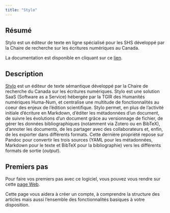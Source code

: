 ```yaml
---
title: "Stylo"
---
```


## Résumé 

Stylo est un éditeur de texte en ligne spécialisé pour les SHS développé par la Chaire de recherche sur les écritures numériques au Canada.

La documentation est disponible en cliquant sur ce [lien](http://stylo-doc.ecrituresnumeriques.ca/fr_FR/#!index.md).

## Description

[Stylo](https://stylo.huma-num.fr/) est un éditeur de texte sémantique développé par la Chaire de recherche du Canada sur les écritures numériques. Stylo est une solution SaaS (Software as a Service) hébergée par la TGIR des Humanités numériques Huma-Num, et centralise une multitude de fonctionnalités au coeur des enjeux de l’édition scientifique. Stylo permet, en plus de l’activité initiale d’écriture en Markdown, d’éditer les métadonnées d’un document, de suivre les évolutions d’un document grâce au versionnage de fichier, de gérer les données bibliographiques (notamment via Zotero ou en BibTeX), d’annoter les documents, de les partager avec des collaborateurs et, enfin, de les exporter dans différents formats. Cette dernière propriété repose sur Pandoc pour convertir les trois sources (YAML pour les métadonnées, Markdown pour le texte et BibTeX pour la bibliographie) vers les différents formats de sortie (*output*).

## Premiers pas 

Pour faire vos premiers pas avec ce logiciel, vous pouvez vous rendre sur cette [page Web](http://stylo-doc.ecrituresnumeriques.ca/fr_FR/#!pages/premierspas.md).

Cette page vous aidera à créer un compte, à comprendre la structure des articles mais aussi l'ensemble des fonctionnalités basiques à votre disposition. 